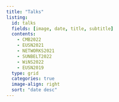 ```yaml
---
title: "Talks"
listing:
  id: talks
  fields: [image, date, title, subtitle]
  contents: 
    - CMB2022
    - EUSN2021
    - NETWORKS2021
    - SUNBELT2022
    - WiNS2022
    - EUSN2019
  type: grid
  categories: true
  image-align: right
  sort: "date desc"
---
```

